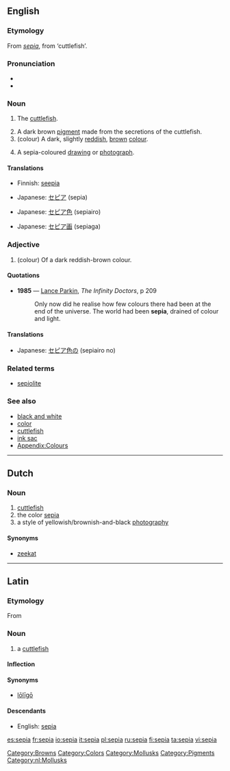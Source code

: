 {{wikipedia}}
==English==

===Etymology===
From {{etyl|la}} ''[[#Latin|sepia]]'', from {{etyl|grc}} '''{{polytonic|[[σηπία]]}}''' ‘cuttlefish’.

===Pronunciation===
* {{IPA|/ˈsiːpɪə/}}
* {{rhymes|iːpiə}}

===Noun===
{{en-noun}}

# {{archaic}} The [[cuttlefish]].
# A dark brown [[pigment]] made from the secretions of the cuttlefish.
# (colour) A dark, slightly [[red]]dish, [[brown]] [[color|colour]].
#: {{colour panel|704214}}
# A sepia-coloured [[drawing]] or [[photograph]].

====Translations====

{{trans-top|cuttlefish}}
* Finnish: [[seepia]]
{{trans-mid}}
{{trans-bottom}}

{{trans-top|pigment}}
* Japanese: [[セピア]] (sepia)
{{trans-mid}}
{{trans-bottom}}

{{trans-top|colour}}
* Japanese: [[セピア色]] (sepiairo)
{{trans-mid}}
{{trans-bottom}}

{{trans-top|drawing}}
* Japanese: [[セピア画]] (sepiaga)
{{trans-mid}}
{{trans-bottom}}

===Adjective===
{{en-adj}}

# (colour) Of a dark reddish-brown colour.

====Quotations====
* '''1985''' — [[w:Lance Parkin|Lance Parkin]], ''The Infinity Doctors'', p 209
*: Only now did he realise how few colours there had been at the end of the universe.  The world had been '''sepia''', drained of colour and light.

====Translations====
{{trans-top|colour}}
* Japanese: [[セピア色]]の (sepiairo no)
{{trans-mid}}
{{trans-bottom}}

===Related terms===
* [[sepiolite]]

===See also===
* [[black and white]]
* [[color]]
* [[cuttlefish]]
* [[ink sac]]
* [[Appendix:Colours]]

[[Category:Browns]]
[[Category:Colors]]
[[Category:Mollusks]]
[[Category:Pigments]]

----

==Dutch==
{{wikipedia|lang=nl}}

===Noun===
{{infl|nl|noun}}

# [[cuttlefish]]
# the color [[sepia#English|sepia]]
# a style of yellowish/brownish-and-black [[photography]]

====Synonyms====
* {{sense|cuttlefish}} [[zeekat]]

[[Category:nl:Mollusks]]

----

==Latin==

===Etymology===
From {{etyl|grc}} {{term|σηπία||tr=sēpia|lang=grc|sc=polytonic}}

===Noun===
{{la-noun|sēpia|sepiae|sēpiae|f|first}}

# a [[cuttlefish]]

====Inflection====
{{la-decl-1st|sepi|sēpi}}

====Synonyms====
* {{sense|cuttlefish}} [[loligo#Latin|lōlīgō]]

====Descendants====
* English: [[#English|sepia]]

[[es:sepia]]
[[fr:sepia]]
[[io:sepia]]
[[it:sepia]]
[[pl:sepia]]
[[ru:sepia]]
[[fi:sepia]]
[[ta:sepia]]
[[vi:sepia]]